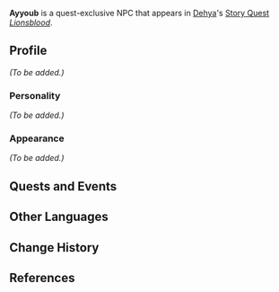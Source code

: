 {{Meta
|missing_NPC_profile  = yes
}}
{{Character Infobox
|type             = Quest NPC
|image            = NPC Ayyoub.png
|region           = Sumeru
|location         = 
|affiliation      = The Eremites
|title            = Dakan Al-Ahmar Member

|voiceEN          = [[imdb:nm12394088|Damon Alums]]<ref name="Damon Alums">Twitter: [https://twitter.com/UrbanLegendVO/status/1631019876323332099 EN VA Self Announcement]</ref>
|voiceCN          = 
|voiceJP          = 
|dialoguereward   = 
}}
'''Ayyoub''' is a quest-exclusive NPC that appears in [[Dehya]]'s [[Story Quest]] ''[[Lionsblood]]''.

==Profile==
<!--Detailed story/lore information goes here.-->
''(To be added.)''

===Personality===
''(To be added.)''

===Appearance===
<!--Keep appearance section short and concise. Limit to 2 paragraphs with 3-4 sentences each.-->
''(To be added.)''

==Quests and Events==
{{Quests and Events}}
<!--
==Idle Quotes==
{{Dialogue start}}
: {{DIcon|Idle}} {{Tx}}
:: {{A|VO {{subst:PAGENAME}} 01.ogg}} "{{Tx}}"
{{Dialogue end}}

==Dialogue==
{{Dialogue start}}
:'''{{subst:PAGENAME}}:''' 
:{{DIcon}}
{{Dialogue end}}
<!--
==Event Dialogue==
===Event Name===
{{Dialogue start}}
:'''{{subst:PAGENAME}}:'''
{{Dialogue end}}

==Trivia==
* 
-->
==Other Languages==
{{Other Languages
|default_hidden = 1
|en      = Ayyoub
|zhs     = 阿尤布
|zhs_rm  = Āyóubù
|zht     = 阿尤布
|zht_rm  = Āyóubù
|ja      = アユーブ
|ja_rm   = Ayuubu
|ko      = 아유브
|es      = Ayub
|fr      = Ayyoub
|ru      = Айюб
|th      = Ayyoub
|vi      = Ayyoub
|de      = Ayyoub
|id      = Ayyoub
|pt      = Ayyoub
|tr      = Ayyoub
|it      = Ayyoub
}}

==Change History==
{{Change History|3.5}}

==References==
{{Reflist}}